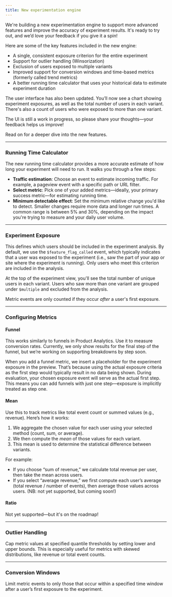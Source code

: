 ```yaml
---
title: New experimentation engine
---
```


We're building a new experimentation engine to support more advanced features and improve the accuracy of experiment results. It's ready to try out, and we’d love your feedback if you give it a spin!

Here are some of the key features included in the new engine:

* A single, consistent exposure criterion for the entire experiment
* Support for outlier handling (Winsorization)
* Exclusion of users exposed to multiple variants
* Improved support for conversion windows and time-based metrics (formerly called trend metrics)
* A better running time calculator that uses your historical data to estimate experiment duration

The user interface has also been updated. You’ll now see a chart showing experiment exposures, as well as the total number of users in each variant. There's also a count of users who were exposed to more than one variant.

The UI is still a work in progress, so please share your thoughts—your feedback helps us improve!

Read on for a deeper dive into the new features.

---

### Running Time Calculator

The new running time calculator provides a more accurate estimate of how long your experiment will need to run. It walks you through a few steps:

* **Traffic estimation**: Choose an event to estimate incoming traffic. For example, a pageview event with a specific path or URL filter.
* **Select metric**: Pick one of your added metrics—ideally, your primary success metric—for estimating running time.
* **Minimum detectable effect**: Set the minimum relative change you'd like to detect. Smaller changes require more data and longer run times. A common range is between 5% and 30%, depending on the impact you're trying to measure and your daily user volume.

---

### Experiment Exposure

This defines which users should be included in the experiment analysis. By default, we use the `$feature_flag_called` event, which typically indicates that a user was exposed to the experiment (i.e., saw the part of your app or site where the experiment is running). Only users who meet this criterion are included in the analysis.

At the top of the experiment view, you'll see the total number of unique users in each variant. Users who saw more than one variant are grouped under `$multiple` and excluded from the analysis.

Metric events are only counted if they occur *after* a user's first exposure.

---

### Configuring Metrics

#### Funnel

This works similarly to funnels in Product Analytics. Use it to measure conversion rates. Currently, we only show results for the final step of the funnel, but we’re working on supporting breakdowns by step soon.

When you add a funnel metric, we insert a placeholder for the experiment exposure in the preview. That’s because using the actual exposure criteria as the first step would typically result in no data being shown. During evaluation, your chosen exposure event will serve as the actual first step. This means you can add funnels with just one step—exposure is implicitly treated as step one.

#### Mean

Use this to track metrics like total event count or summed values (e.g., revenue). Here’s how it works:

1. We aggregate the chosen value for each user using your selected method (count, sum, or average).
2. We then compute the *mean* of those values for each variant.
3. This mean is used to determine the statistical difference between variants.

For example:
- If you choose “sum of revenue,” we calculate total revenue per user, then take the mean across users.
- If you select “average revenue,” we first compute each user’s average (total revenue / number of events), then average those values across users. (NB: not yet supported, but coming soon!)

#### Ratio

Not yet supported—but it's on the roadmap!

---

### Outlier Handling

Cap metric values at specified quantile thresholds by setting lower and upper bounds. This is especially useful for metrics with skewed distributions, like revenue or total event counts.

---

### Conversion Windows

Limit metric events to only those that occur within a specified time window after a user’s first exposure to the experiment.
